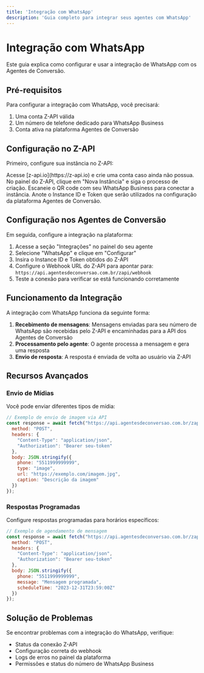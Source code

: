 ```yaml
---
title: 'Integração com WhatsApp'
description: 'Guia completo para integrar seus agentes com WhatsApp'
---
```


# Integração com WhatsApp

Este guia explica como configurar e usar a integração de WhatsApp com os Agentes de Conversão.

## Pré-requisitos

Para configurar a integração com WhatsApp, você precisará:

1. Uma conta Z-API válida
2. Um número de telefone dedicado para WhatsApp Business
3. Conta ativa na plataforma Agentes de Conversão

## Configuração no Z-API

Primeiro, configure sua instância no Z-API:

<Steps>
  <Step title="Crie uma conta no Z-API">
    Acesse [z-api.io](https://z-api.io) e crie uma conta caso ainda não possua.
  </Step>
  <Step title="Crie uma nova instância">
    No painel do Z-API, clique em "Nova Instância" e siga o processo de criação.
  </Step>
  <Step title="Conecte seu WhatsApp">
    Escaneie o QR code com seu WhatsApp Business para conectar a instância.
  </Step>
  <Step title="Obtenha suas credenciais">
    Anote o Instance ID e Token que serão utilizados na configuração da plataforma Agentes de Conversão.
  </Step>
</Steps>

## Configuração nos Agentes de Conversão

Em seguida, configure a integração na plataforma:

1. Acesse a seção "Integrações" no painel do seu agente
2. Selecione "WhatsApp" e clique em "Configurar"
3. Insira o Instance ID e Token obtidos do Z-API
4. Configure o Webhook URL do Z-API para apontar para: `https://api.agentesdeconversao.com.br/zapi/webhook`
5. Teste a conexão para verificar se está funcionando corretamente

## Funcionamento da Integração

A integração com WhatsApp funciona da seguinte forma:

1. **Recebimento de mensagens**: Mensagens enviadas para seu número de WhatsApp são recebidas pelo Z-API e encaminhadas para a API dos Agentes de Conversão
2. **Processamento pelo agente**: O agente processa a mensagem e gera uma resposta
3. **Envio de resposta**: A resposta é enviada de volta ao usuário via Z-API

## Recursos Avançados

### Envio de Mídias

Você pode enviar diferentes tipos de mídia:

```javascript
// Exemplo de envio de imagem via API
const response = await fetch("https://api.agentesdeconversao.com.br/zapi/send-media", {
  method: "POST",
  headers: {
    "Content-Type": "application/json",
    "Authorization": "Bearer seu-token"
  },
  body: JSON.stringify({
    phone: "5511999999999",
    type: "image",
    url: "https://exemplo.com/imagem.jpg",
    caption: "Descrição da imagem"
  })
});
```

### Respostas Programadas

Configure respostas programadas para horários específicos:

```javascript
// Exemplo de agendamento de mensagem
const response = await fetch("https://api.agentesdeconversao.com.br/zapi/schedule", {
  method: "POST",
  headers: {
    "Content-Type": "application/json",
    "Authorization": "Bearer seu-token"
  },
  body: JSON.stringify({
    phone: "5511999999999",
    message: "Mensagem programada",
    scheduleTime: "2023-12-31T23:59:00Z"
  })
});
```

## Solução de Problemas

Se encontrar problemas com a integração do WhatsApp, verifique:

- Status da conexão Z-API
- Configuração correta do webhook
- Logs de erros no painel da plataforma
- Permissões e status do número de WhatsApp Business